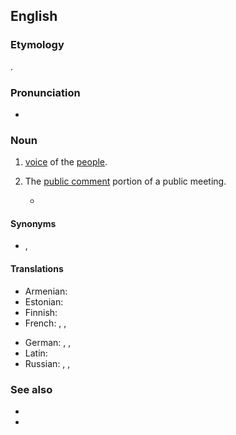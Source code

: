 ==English==
{{wikipedia}}

===Etymology===
{{bor+|en|la|[[vox]] [[populi]]||voice of the people}}.

===Pronunciation===
* {{a|US}} {{IPA|en|/ˈvɒks ˈpɒpjuːlaɪ/}}

===Noun===
{{en-noun|?|head=vox populi}}

# [[voice]] of the [[people]].
# {{lb|en|politics}} The [[public comment]] portion of a public meeting.
#* {{quote-journal|en|author=Eric Lipton|title=Vox Populi Aside, Power to the City Council|work=The New York Times|date=2001-02-22|url=https://www.nytimes.com/2001/02/22/nyregion/vox-populi-aside-power-to-the-city-council.html|issn=0362-4331|passage=“To the extent that the Council passed a local law amending the Charter and the Council represents the people, it may be considered that the '''vox populi''', which secured the initiated legislation, changed its own voice,” Justice Arthur E. Blyn of State Supreme Court wrote in the lower-court decision in 1987.}}

====Synonyms====
* {{l|en|vox pop}}, {{l|en|vox}} {{qualifier|abbreviation}}

====Translations====
{{trans-top|voice of the people}}
* Armenian: {{t|hy|ձայն բազմաց|sc=Armn}}
* Estonian: {{t|et|rahva hääl}}
* Finnish: {{t|fi|[[kansa|kansan]] [[ääni]]}}
* French: {{t+|fr|vox populi|f}}, {{t|fr|voix du peuple|f}}, {{t+|fr|opinion publique|f}}
{{trans-mid}}
* German: {{t|de|öffentliche Meinung|f}}, {{t|de|[[Stimmen]] aus dem [[Volk]]|f-p}}, {{t|de|[[Publikum]]smeinungen|f-p}}
* Latin: {{t|la|vōx populī|f}}
* Russian: {{t|ru|го́лос наро́да|m}}, {{t|ru|глас наро́да|m}}, {{t|ru|обще́ственное мне́ние|n}}
{{trans-bottom}}

===See also===
* {{l|en|public opinion}}
* {{l|en|opinion poll}}